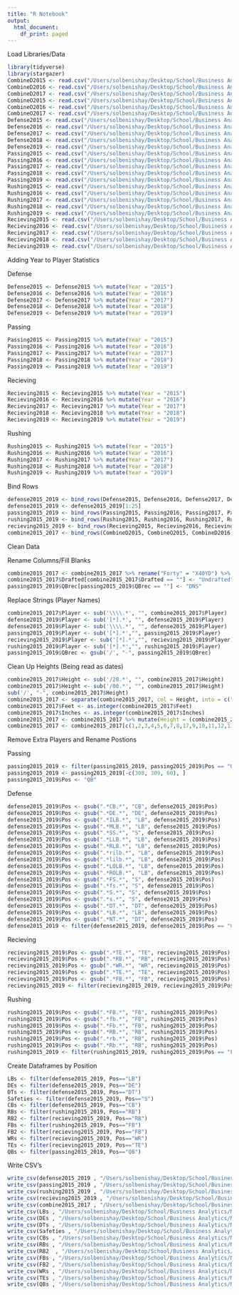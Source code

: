 ```yaml
---
title: "R Notebook"
output:
  html_document:
    df_print: paged
---
```


Load Libraries/Data
```r
library(tidyverse)
library(stargazer)
CombineD2015 <- read.csv("/Users/solbenishay/Desktop/School/Business Analytics/NFL Combine to Performance Project/Data/Combine Data/2015CombineDefense.csv")
CombineD2016 <- read.csv("/Users/solbenishay/Desktop/School/Business Analytics/NFL Combine to Performance Project/Data/Combine Data/2016CombineDefense.csv")
CombineD2017 <- read.csv("/Users/solbenishay/Desktop/School/Business Analytics/NFL Combine to Performance Project/Data/Combine Data/2017CombineDefense.csv")
CombineO2015 <- read.csv("/Users/solbenishay/Desktop/School/Business Analytics/NFL Combine to Performance Project/Data/Combine Data/2015CombineOffense.csv")
CombineO2016 <- read.csv("/Users/solbenishay/Desktop/School/Business Analytics/NFL Combine to Performance Project/Data/Combine Data/2016CombineOffense.csv")
CombineO2017 <- read.csv("/Users/solbenishay/Desktop/School/Business Analytics/NFL Combine to Performance Project/Data/Combine Data/2017CombineOffense.csv")
Defense2015 <- read.csv("/Users/solbenishay/Desktop/School/Business Analytics/NFL Combine to Performance Project/Data/Defensive Data/2015NFLDefense.csv")
Defense2016 <- read.csv("/Users/solbenishay/Desktop/School/Business Analytics/NFL Combine to Performance Project/Data/Defensive Data/2016NFLDefense.csv")
Defense2017 <- read.csv("/Users/solbenishay/Desktop/School/Business Analytics/NFL Combine to Performance Project/Data/Defensive Data/2017NFLDefense.csv")
Defense2018 <- read.csv("/Users/solbenishay/Desktop/School/Business Analytics/NFL Combine to Performance Project/Data/Defensive Data/2018NFLDefense.csv")
Defense2019 <- read.csv("/Users/solbenishay/Desktop/School/Business Analytics/NFL Combine to Performance Project/Data/Defensive Data/2019NFLDefense.csv")
Passing2015 <- read.csv("/Users/solbenishay/Desktop/School/Business Analytics/NFL Combine to Performance Project/Data/Passing Data/2015NFLPassing.csv")
Passing2016 <- read.csv("/Users/solbenishay/Desktop/School/Business Analytics/NFL Combine to Performance Project/Data/Passing Data/2016NFLPassing.csv")
Passing2017 <- read.csv("/Users/solbenishay/Desktop/School/Business Analytics/NFL Combine to Performance Project/Data/Passing Data/2017NFLPassing.csv")
Passing2018 <- read.csv("/Users/solbenishay/Desktop/School/Business Analytics/NFL Combine to Performance Project/Data/Passing Data/2018NFLPassing.csv")
Passing2019 <- read.csv("/Users/solbenishay/Desktop/School/Business Analytics/NFL Combine to Performance Project/Data/Passing Data/2019NFLPassing.csv")
Rushing2015 <- read.csv("/Users/solbenishay/Desktop/School/Business Analytics/NFL Combine to Performance Project/Data/Rushing Data/2015NFLRushing.csv")
Rushing2016 <- read.csv("/Users/solbenishay/Desktop/School/Business Analytics/NFL Combine to Performance Project/Data/Rushing Data/2016NFLRushing.csv")
Rushing2017 <- read.csv("/Users/solbenishay/Desktop/School/Business Analytics/NFL Combine to Performance Project/Data/Rushing Data/2017NFLRushing.csv")
Rushing2018 <- read.csv("/Users/solbenishay/Desktop/School/Business Analytics/NFL Combine to Performance Project/Data/Rushing Data/2018NFLRushing.csv")
Rushing2019 <- read.csv("/Users/solbenishay/Desktop/School/Business Analytics/NFL Combine to Performance Project/Data/Rushing Data/2019NFLRushing.csv")
Recieving2015 <- read.csv("/Users/solbenishay/Desktop/School/Business Analytics/NFL Combine to Performance Project/Data/Recieving Data/2015NFLRecieving.csv")
Recieving2016 <- read.csv("/Users/solbenishay/Desktop/School/Business Analytics/NFL Combine to Performance Project/Data/Recieving Data/2016NFLRecieving.csv")
Recieving2017 <- read.csv("/Users/solbenishay/Desktop/School/Business Analytics/NFL Combine to Performance Project/Data/Recieving Data/2017NFLRecieving.csv")
Recieving2018 <- read.csv("/Users/solbenishay/Desktop/School/Business Analytics/NFL Combine to Performance Project/Data/Recieving Data/2018NFLRecieving.csv")
Recieving2019 <- read.csv("/Users/solbenishay/Desktop/School/Business Analytics/NFL Combine to Performance Project/Data/Recieving Data/2019NFLRecieving.csv")
```

Adding Year to Player Statistics

Defense
```r
Defense2015 <- Defense2015 %>% mutate(Year = "2015")
Defense2016 <- Defense2016 %>% mutate(Year = "2016")
Defense2017 <- Defense2017 %>% mutate(Year = "2017")
Defense2018 <- Defense2018 %>% mutate(Year = "2018")
Defense2019 <- Defense2019 %>% mutate(Year = "2019")
```
Passing
```r
Passing2015 <- Passing2015 %>% mutate(Year = "2015")
Passing2016 <- Passing2016 %>% mutate(Year = "2016")
Passing2017 <- Passing2017 %>% mutate(Year = "2017")
Passing2018 <- Passing2018 %>% mutate(Year = "2018")
Passing2019 <- Passing2019 %>% mutate(Year = "2019")
```
Recieving
```r
Recieving2015 <- Recieving2015 %>% mutate(Year = "2015")
Recieving2016 <- Recieving2016 %>% mutate(Year = "2016")
Recieving2017 <- Recieving2017 %>% mutate(Year = "2017")
Recieving2018 <- Recieving2018 %>% mutate(Year = "2018")
Recieving2019 <- Recieving2019 %>% mutate(Year = "2019")
```
Rushing
```r
Rushing2015 <- Rushing2015 %>% mutate(Year = "2015")
Rushing2016 <- Rushing2016 %>% mutate(Year = "2016")
Rushing2017 <- Rushing2017 %>% mutate(Year = "2017")
Rushing2018 <- Rushing2018 %>% mutate(Year = "2018")
Rushing2019 <- Rushing2019 %>% mutate(Year = "2019")
```

Bind Rows
```r
defense2015_2019 <- bind_rows(Defense2015, Defense2016, Defense2017, Defense2018, Defense2019)
defense2015_2019 <- defense2015_2019[1:25]
passing2015_2019 <- bind_rows(Passing2015, Passing2016, Passing2017, Passing2018, Passing2019)
rushing2015_2019 <- bind_rows(Rushing2015, Rushing2016, Rushing2017, Rushing2018, Rushing2019)
recieving2015_2019 <- bind_rows(Recieving2015, Recieving2016, Recieving2017, Recieving2018, Recieving2019)
combine2015_2017 <- bind_rows(CombineD2015, CombineO2015, CombineD2016, CombineO2016, CombineD2017, CombineO2017)
```

Clean Data

Rename Columns/Fill Blanks
```r
combine2015_2017 <- combine2015_2017 %>% rename("Forty" = "X40YD") %>% rename("ThreeCone" = "X3Cone") %>% rename("Bench" = "BenchReps") %>% rename("Broad Jump" = "Broad.Jump") %>% rename("Drafted" = "Drafted..tm.rnd.yr.") 
combine2015_2017$Drafted[combine2015_2017$Drafted == ""] <- "Undrafted"
passing2015_2019$QBrec[passing2015_2019$QBrec == ""] <- "DNS"
```


Replace Strings (Player Names)
```r
combine2015_2017$Player <- sub('\\\\.*', "", combine2015_2017$Player)
defense2015_2019$Player <- sub('[*].*', "", defense2015_2019$Player)
defense2015_2019$Player <- sub('\\\\.*', "", defense2015_2019$Player)
passing2015_2019$Player <- sub('[*].*',"", passing2015_2019$Player)
recieving2015_2019$Player <- sub('[*].*',"", recieving2015_2019$Player)
rushing2015_2019$Player <- sub('[*].*',"", rushing2015_2019$Player)
passing2015_2019$QBrec <- gsub('/', "-", passing2015_2019$QBrec)
```

Clean Up Heights (Being read as dates)
```r
combine2015_2017$Height <- sub('/20.*', "", combine2015_2017$Height)
combine2015_2017$Height <- sub('/00.*', "", combine2015_2017$Height)
sub('/', "-", combine2015_2017$Height)
combine2015_2017 <- separate(combine2015_2017, col = Height, into = c("Feet", "Inches"), sep = "/" )
combine2015_2017$Feet <- as.integer(combine2015_2017$Feet)
combine2015_2017$Inches <- as.integer(combine2015_2017$Inches)
combine2015_2017 <- combine2015_2017 %>% mutate(Height = (combine2015_2017$Feet*12)+(combine2015_2017$Inches)) %>% select(-Feet, -Inches)
combine2015_2017 <- combine2015_2017[c(1,2,3,4,5,6,7,8,17,9,10,11,12,13,14,15,16)]
```

Remove Extra Players and Rename Postions

Passing
```r
passing2015_2019 <- filter(passing2015_2019, passing2015_2019$Pos == "QB"|passing2015_2019$Pos == "QB/qb"|passing2015_2019$Pos == "QB/WR"|passing2015_2019$Pos == "/QB/TE/WR"|passing2015_2019$Pos == "")
passing2015_2019 <- passing2015_2019[-c(308, 309, 60), ]
passing2015_2019$Pos <- "QB"
```
Defense
```r
defense2015_2019$Pos <- gsub(".*CB.*", "CB", defense2015_2019$Pos)
defense2015_2019$Pos <- gsub(".*DE.*", "DE", defense2015_2019$Pos)
defense2015_2019$Pos <- gsub(".*ILB.*", "LB", defense2015_2019$Pos)
defense2015_2019$Pos <- gsub(".*MLB.*", "LB", defense2015_2019$Pos)
defense2015_2019$Pos <- gsub(".*SS.*", "S", defense2015_2019$Pos)
defense2015_2019$Pos <- gsub(".*LLB.*", "LB", defense2015_2019$Pos)
defense2015_2019$Pos <- gsub(".*RLB.*", "LB", defense2015_2019$Pos)
defense2015_2019$Pos <- gsub(".*rilb.*", "LB", defense2015_2019$Pos)
defense2015_2019$Pos <- gsub(".*lilb.*", "LB", defense2015_2019$Pos)
defense2015_2019$Pos <- gsub(".*LOLB.*", "LB", defense2015_2019$Pos)
defense2015_2019$Pos <- gsub(".*ROLB.*", "LB", defense2015_2019$Pos)
defense2015_2019$Pos <- gsub(".*FS.*", "S", defense2015_2019$Pos)
defense2015_2019$Pos <- gsub(".*fs.*", "S", defense2015_2019$Pos)
defense2015_2019$Pos <- gsub(".*S.*", "S", defense2015_2019$Pos)
defense2015_2019$Pos <- gsub(".*s.*", "S", defense2015_2019$Pos)
defense2015_2019$Pos <- gsub(".*DT.*", "DT", defense2015_2019$Pos)
defense2015_2019$Pos <- gsub(".*LB.*", "LB", defense2015_2019$Pos)
defense2015_2019$Pos <- gsub(".*NT.*", "DT", defense2015_2019$Pos)
defense2015_2019 <- filter(defense2015_2019, defense2015_2019$Pos == "CB"|defense2015_2019$Pos =="DE"|defense2015_2019$Pos =="DT"|defense2015_2019$Pos =="S"|defense2015_2019$Pos =="LB")
```

Recieving
```r
recieving2015_2019$Pos <- gsub(".*TE.*", "TE", recieving2015_2019$Pos)
recieving2015_2019$Pos <- gsub(".*RB.*", "RB", recieving2015_2019$Pos)
recieving2015_2019$Pos <- gsub(".*WR.*", "WR", recieving2015_2019$Pos)
recieving2015_2019$Pos <- gsub(".*TE.*", "TE", recieving2015_2019$Pos)
recieving2015_2019$Pos <- gsub(".*FB.*", "FB", recieving2015_2019$Pos)
recieving2015_2019 <- filter(recieving2015_2019, recieving2015_2019$Pos == "TE"|recieving2015_2019$Pos =="RB"|recieving2015_2019$Pos =="WR"|recieving2015_2019$Pos =="FB")
```

Rushing
```r
rushing2015_2019$Pos <- gsub(".*FB.*", "FB", rushing2015_2019$Pos)
rushing2015_2019$Pos <- gsub(".*fb.*", "FB", rushing2015_2019$Pos)
rushing2015_2019$Pos <- gsub(".*Fb.*", "FB", rushing2015_2019$Pos)
rushing2015_2019$Pos <- gsub(".*RB.*", "RB", rushing2015_2019$Pos)
rushing2015_2019$Pos <- gsub(".*rb.*", "RB", rushing2015_2019$Pos)
rushing2015_2019$Pos <- gsub(".*Rb.*", "RB", rushing2015_2019$Pos)
rushing2015_2019 <- filter(rushing2015_2019, rushing2015_2019$Pos == "FB"|rushing2015_2019$Pos =="RB")
```

Create Dataframes by Position
```r
LBs <- filter(defense2015_2019, Pos=="LB")
DEs <- filter(defense2015_2019, Pos=="DE")
DTs <- filter(defense2015_2019, Pos=="DT")
Safeties <- filter(defense2015_2019, Pos=="S")
CBs <- filter(defense2015_2019, Pos=="CB")
RBs <- filter(rushing2015_2019, Pos=="RB")
RB2 <- filter(recieving2015_2019, Pos=="RB")
FBs <- filter(rushing2015_2019, Pos=="FB")
FB2 <- filter(recieving2015_2019, Pos=="FB")
WRs <- filter(recieving2015_2019, Pos=="WR")
TEs <- filter(recieving2015_2019, Pos=="TE")
QBs <- filter(passing2015_2019, Pos=="QB")
```

Write CSV's
```r
write_csv(defense2015_2019 , "/Users/solbenishay/Desktop/School/Business Analytics/NFL Combine to Performance Project/Data/Complete Datasets/defense2015_2019.csv")
write_csv(passing2015_2019 , "/Users/solbenishay/Desktop/School/Business Analytics/NFL Combine to Performance Project/Data/Complete Datasets/passing2015_2019.csv")
write_csv(rushing2015_2019 , "/Users/solbenishay/Desktop/School/Business Analytics/NFL Combine to Performance Project/Data/Complete Datasets/rushing2015_2019.csv")
write_csv(recieving2015_2019 , "/Users/solbenishay/Desktop/School/Business Analytics/NFL Combine to Performance Project/Data/Complete Datasets/recieving2015_2019.csv")
write_csv(combine2015_2017 , "/Users/solbenishay/Desktop/School/Business Analytics/NFL Combine to Performance Project/Data/Complete Datasets/combine2015_2017.csv")
write_csv(LBs , "/Users/solbenishay/Desktop/School/Business Analytics/NFL Combine to Performance Project/Data/Complete Datasets/LBs.csv")
write_csv(DEs , "/Users/solbenishay/Desktop/School/Business Analytics/NFL Combine to Performance Project/Data/Complete Datasets/DEs.csv")
write_csv(DTs , "/Users/solbenishay/Desktop/School/Business Analytics/NFL Combine to Performance Project/Data/Complete Datasets/DTs.csv")
write_csv(Safeties , "/Users/solbenishay/Desktop/School/Business Analytics/NFL Combine to Performance Project/Data/Complete Datasets/Safeties.csv")
write_csv(CBs , "/Users/solbenishay/Desktop/School/Business Analytics/NFL Combine to Performance Project/Data/Complete Datasets/CBs.csv")
write_csv(RBs , "/Users/solbenishay/Desktop/School/Business Analytics/NFL Combine to Performance Project/Data/Complete Datasets/RBs.csv")
write_csv(RB2  , "/Users/solbenishay/Desktop/School/Business Analytics/NFL Combine to Performance Project/Data/Complete Datasets/RB2 .csv")
write_csv(FBs , "/Users/solbenishay/Desktop/School/Business Analytics/NFL Combine to Performance Project/Data/Complete Datasets/FBs.csv")
write_csv(FB2 , "/Users/solbenishay/Desktop/School/Business Analytics/NFL Combine to Performance Project/Data/Complete Datasets/FB2.csv")
write_csv(WRs , "/Users/solbenishay/Desktop/School/Business Analytics/NFL Combine to Performance Project/Data/Complete Datasets/WRs.csv")
write_csv(TEs , "/Users/solbenishay/Desktop/School/Business Analytics/NFL Combine to Performance Project/Data/Complete Datasets/TEs.csv")
write_csv(QBs , "/Users/solbenishay/Desktop/School/Business Analytics/NFL Combine to Performance Project/Data/Complete Datasets/QBs.csv")
```



